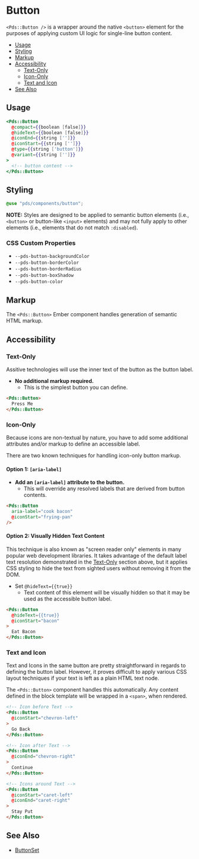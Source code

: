 
# Button

`<Pds::Button />` is a wrapper around the native `<button>` element for the
purposes of applying custom UI logic for single-line button content.

- [Usage](#usage)
- [Styling](#styling)
- [Markup](#markup)
- [Accessibility](#accessibility)
  - [Text-Only](#text-only)
  - [Icon-Only](#icon-only)
  - [Text and Icon](#text-and-icon)
- [See Also](#see-also)


## Usage

```hbs
<Pds::Button
  @compact={{boolean [false]}}
  @hideText={{boolean [false]}}
  @iconEnd={{string ['']}}
  @iconStart={{string ['']}}
  @type={{string ['button']}}
  @variant={{string ['']}}
>
  <!-- button content -->
</Pds::Button>
```
<ArgsTable of="PdsButton" />


## Styling
```scss
@use "pds/components/button";
```
**NOTE:** Styles are designed to be applied to semantic button elements
(i.e., `<button>` or button-like `<input>` elements) and may not fully apply
to other elements (i.e., elements that do not match `:disabled`).

### CSS Custom Properties

* `--pds-button-backgroundColor`
* `--pds-button-borderColor`
* `--pds-button-borderRadius`
* `--pds-button-boxShadow`
* `--pds-button-color`


## Markup
The `<Pds::Button>` Ember component handles generation of semantic HTML markup.


## Accessibility

### Text-Only
Assitive technologies will use the inner text of the button as the button label.

* **No additional markup required.**
    * This is the simplest button you can define.

```html
<Pds::Button>
  Press Me
</Pds::Button>
```

### Icon-Only
Because icons are non-textual by nature, you have to add some additional
attributes and/or markup to define an accessible label.

There are two known techniques for handling icon-only button markup.


#### Option 1: `[aria-label]`
* **Add an `[aria-label]` attribute to the button.**
    * This will override any resolved labels that are derived from button contents.
```html
<Pds::Button
  aria-label="cook bacon"
  @iconStart="frying-pan"
/>
```


#### Option 2: Visually Hidden Text Content
This technique is also known as "screen reader only" elements in many popular
web development libraries.  It takes advantage of the default label text
resolution demonstrated in the [Text-Only](#text-only) section above, but it
applies CSS styling to hide the text from sighted users without removing it
from the DOM.

* Set `@hideText={{true}}`
  * Text content of this element will be visually hidden so that it may be used
    as the accessible button label.

```html
<Pds::Button
  @hideText={{true}}
  @iconStart="bacon"
>
  Eat Bacon
</Pds::Button>
```

### Text and Icon

Text and Icons in the same button are pretty straightforward in regards to
defining the button label.  However, it proves difficult to apply various
CSS layout techniques if your text is left as a plain HTML text node.

The `<Pds::Button>` component handles this automatically. Any content defined
in the block template will be wrapped in a `<span>`, when rendered.

```html
<!-- Icon before Text -->
<Pds::Button
  @iconStart="chevron-left"
>
  Go Back
</Pds::Button>

<!-- Icon after Text -->
<Pds::Button
  @iconEnd="chevron-right"
>
  Continue
</Pds::Button>

<!-- Icons around Text -->
<Pds::Button
  @iconStart="caret-left"
  @iconEnd="caret-right"
>
  Stay Put
</Pds::Button>
```


## See Also
- [ButtonSet](?path=/docs/components-buttonset--index)

